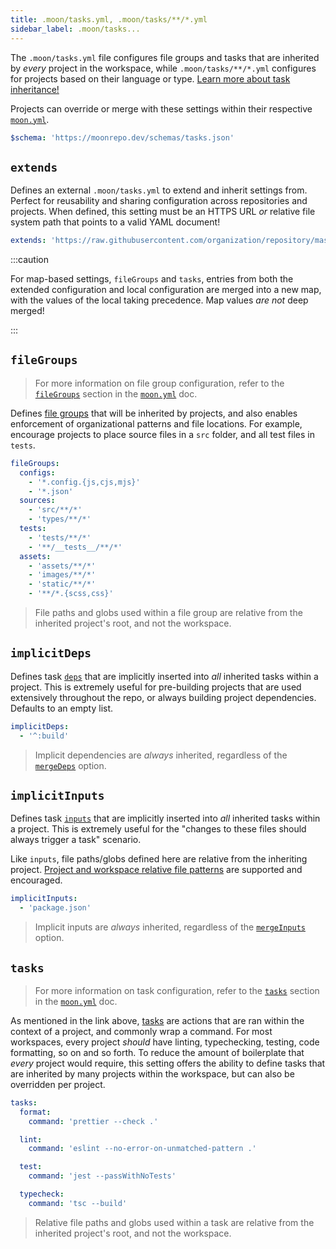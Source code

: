 ```yaml
---
title: .moon/tasks.yml, .moon/tasks/**/*.yml
sidebar_label: .moon/tasks...
---
```



The `.moon/tasks.yml` file configures file groups and tasks that are inherited by _every_ project in
the workspace, while `.moon/tasks/**/*.yml` configures for projects based on their language or type.
[Learn more about task inheritance!](../concepts/task-inheritance)

Projects can override or merge with these settings within their respective [`moon.yml`](./project).

```yaml title=".moon/tasks.yml"
$schema: 'https://moonrepo.dev/schemas/tasks.json'
```

## `extends`

<HeadingApiLink to="/api/types/interface/InheritedTasksConfig#extends" />

Defines an external `.moon/tasks.yml` to extend and inherit settings from. Perfect for reusability
and sharing configuration across repositories and projects. When defined, this setting must be an
HTTPS URL _or_ relative file system path that points to a valid YAML document!

```yaml title=".moon/tasks.yml" {1}
extends: 'https://raw.githubusercontent.com/organization/repository/master/.moon/tasks.yml'
```

:::caution

For map-based settings, `fileGroups` and `tasks`, entries from both the extended configuration and
local configuration are merged into a new map, with the values of the local taking precedence. Map
values _are not_ deep merged!

:::

## `fileGroups`

<HeadingApiLink to="/api/types/interface/InheritedTasksConfig#fileGroups" />

> For more information on file group configuration, refer to the
> [`fileGroups`](./project#filegroups) section in the [`moon.yml`](./project) doc.

Defines [file groups](../concepts/file-group) that will be inherited by projects, and also enables
enforcement of organizational patterns and file locations. For example, encourage projects to place
source files in a `src` folder, and all test files in `tests`.

```yaml title=".moon/tasks.yml"
fileGroups:
  configs:
    - '*.config.{js,cjs,mjs}'
    - '*.json'
  sources:
    - 'src/**/*'
    - 'types/**/*'
  tests:
    - 'tests/**/*'
    - '**/__tests__/**/*'
  assets:
    - 'assets/**/*'
    - 'images/**/*'
    - 'static/**/*'
    - '**/*.{scss,css}'
```

> File paths and globs used within a file group are relative from the inherited project's root, and
> not the workspace.

## `implicitDeps`

<HeadingApiLink to="/api/types/interface/InheritedTasksConfig#implicitDeps" />

Defines task [`deps`](./project#deps) that are implicitly inserted into _all_ inherited tasks within
a project. This is extremely useful for pre-building projects that are used extensively throughout
the repo, or always building project dependencies. Defaults to an empty list.

```yaml title=".moon/tasks.yml" {1-2}
implicitDeps:
  - '^:build'
```

> Implicit dependencies are _always_ inherited, regardless of the [`mergeDeps`](#mergedeps) option.

## `implicitInputs`

<HeadingApiLink to="/api/types/interface/InheritedTasksConfig#implicitInputs" />

Defines task [`inputs`](./project#inputs) that are implicitly inserted into _all_ inherited tasks
within a project. This is extremely useful for the "changes to these files should always trigger a
task" scenario.

Like `inputs`, file paths/globs defined here are relative from the inheriting project.
[Project and workspace relative file patterns](../concepts/file-pattern#project-relative) are
supported and encouraged.

```yaml title=".moon/tasks/node.yml" {1-2}
implicitInputs:
  - 'package.json'
```

> Implicit inputs are _always_ inherited, regardless of the [`mergeInputs`](#mergeinputs) option.

## `tasks`

<HeadingApiLink to="/api/types/interface/InheritedTasksConfig#tasks" />

> For more information on task configuration, refer to the [`tasks`](./project#tasks) section in the
> [`moon.yml`](./project) doc.

As mentioned in the link above, [tasks](../concepts/task) are actions that are ran within the
context of a project, and commonly wrap a command. For most workspaces, every project _should_ have
linting, typechecking, testing, code formatting, so on and so forth. To reduce the amount of
boilerplate that _every_ project would require, this setting offers the ability to define tasks that
are inherited by many projects within the workspace, but can also be overridden per project.

```yaml title=".moon/tasks.yml"
tasks:
  format:
    command: 'prettier --check .'

  lint:
    command: 'eslint --no-error-on-unmatched-pattern .'

  test:
    command: 'jest --passWithNoTests'

  typecheck:
    command: 'tsc --build'
```

> Relative file paths and globs used within a task are relative from the inherited project's root,
> and not the workspace.
